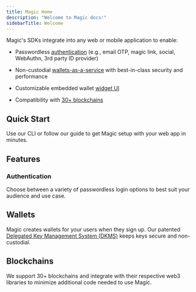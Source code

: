 ```yaml
---
title: Magic Home
description: "Welcome to Magic docs!"
sidebarTitle: Welcome
---
```


Magic's SDKs integrate into any web or mobile application to enable:

- Passwordless [authentication](/docs/authentication/overview) (e.g., email OTP, magic link, social, WebAuthn, 3rd party ID provider)

- Non-custodial [wallets-as-a-service](/docs/wallets/customization/widget-ui) with best-in-class security and performance

- Customizable embedded wallet [widget UI](/docs/wallets/customization/widget-ui)

- Compatibility with [30+ blockchains](/docs/blockchains/overview)

<CardGroup cols={2}>
  <Card
    title="Read Magic Guides"
    icon="book-open"
    href="https://magic.link/guides"
  />
  <Card
    title="Video Tutorials"
    icon="youtube"
    href="https://www.youtube.com/@Magiclabs/videos"
  />
</CardGroup>

## Quick Start

Use our CLI or follow our guide to get Magic setup with your web app in minutes.

<CardGroup cols={3}>
  <Card
    title="Try Magic"
    icon="wand-magic-sparkles"
    href="/docs/home/quickstart/cli"
    horizontal
    iconType="solid"
  />
</CardGroup>

## ⁠Features

### Authentication

Choose between a variety of passwordless login options to best suit your audience and use case.

<CardGroup cols={3}>
  <Card
    title="Email OTP"
    icon="envelope"
    href="/docs/authentication/login/email-otp"
    horizontal
    iconType="solid"
  />
  <Card
    title="Magic Links"
    icon="link"
    href="/docs/authentication/login/magic-links"
    horizontal
    iconType="solid"
  />
  <Card
    title="SMS Login"
    icon="comment-dots"
    href="/docs/authentication/login/sms-login"
    horizontal
    iconType="solid"
  />
  <Card
    title="WebAuthn"
    icon="fingerprint"
    href="/docs/authentication/login/webauthn"
    horizontal
    iconType="solid"
  />
  <Card
    title="Bring Your Own IDP"
    icon="id-card"
    href="/docs/authentication/login/idp"
    horizontal
    iconType="solid"
  />
  <Card
    title="Farcaster"
    icon="tower-observation"
    href="/docs/authentication/login/farcaster"
    horizontal
    iconType="solid"
  />
</CardGroup>

## Wallets

Magic creates wallets for your users when they sign up. Our patented [Delegated Key Management System (DKMS)](/docs/home/security/product-security#private-keys-can-be-lost-or-stolen-how-do-you-protect-my-private-key) keeps keys secure and non-custodial.

<CardGroup cols={3}>
  <Card
    title="Transaction Signing"
    icon="rotate"
    href="/docs/wallets/features/transaction-signing"
    horizontal
    iconType="solid"
  />
  <Card
    title="Personal Signatures"
    icon="circle-user"
    href="/docs/wallets/features/personal-signatures"
    horizontal
    iconType="solid"
  />
  <Card
    title="Fiat On-Ramps"
    icon="money-bill-wave"
    href="/docs/wallets/features/fiat-on-ramps"
    horizontal
    iconType="solid"
  />
  <Card
    title="Email Collection"
    icon="envelope"
    href="/docs/wallets/features/email-collection"
    horizontal
    iconType="solid"
  />
  <Card
    title="Key Export"
    icon="up-right-from-square"
    href="/docs/wallets/features/key-export"
    horizontal
    iconType="solid"
  />
</CardGroup>

## Blockchains

We support 30+ blockchains and integrate with their respective web3 libraries to minimize additional code needed to use Magic.

<CardGroup cols={3}>
  <Card
    title="Polygon"
    icon="draw-polygon"
    href="/docs/blockchains/featured-chains/polygon"
    horizontal
    iconType="solid"
  />
  <Card
    title="Ethereum"
    icon="ethereum"
    href="/docs/blockchains/featured-chains/ethereum/javascript"
    horizontal
    iconType="solid"
  />
  <Card
    title="Solana"
    icon="sun"
    href="/docs/blockchains/featured-chains/solana"
    horizontal
    iconType="solid"
  />
  <Card
    title="Flow"
    icon="water"
    href="docs/blockchains/other-chains/other/flow"
    horizontal
    iconType="solid"
  />
  <Card
    title="Aptos"
    icon="a"
    href="/docs/blockchains/other-chains/other/aptos"
    horizontal
    iconType="solid"
  />
  <Card
    title="Algorand"
    icon="chart-line"
    href="docs/blockchains/other-chains/other/algorand"
    horizontal
    iconType="solid"
  />
  <Card
    title="Arbitrum"
    icon="arrow-up-right-dots"
    href="docs/blockchains/other-chains/evm/arbitrum"
    horizontal
    iconType="solid"
  />
  <Card
    title="Astar zkEVM"
    icon="star"
    href="/docs/blockchains/other-chains/evm/astar-zkevm"
    horizontal
    iconType="solid"
  />
  <Card
    title="Avalanche"
    icon="mountain"
    href="docs/blockchains/other-chains/other/avalanche"
    horizontal
    iconType="solid"
  />
  <Card
    title="Base"
    icon="layer-group"
    href="/docs/blockchains/other-chains/evm/base"
    horizontal
    iconType="solid"
  />
  <Card
    title="Berachain"
    icon="b"
    href="/docs/blockchains/other-chains/evm/berachain"
    horizontal
    iconType="solid"
  />
  <Card
    title="Binance"
    icon="coins"
    href="/docs/blockchains/other-chains/evm/binance-smart-chain"
    horizontal
    iconType="solid"
  />
  <Card
    title="Bitcoin"
    icon="bitcoin"
    href="/docs/blockchains/other-chains/other/bitcoin"
    horizontal
    iconType="solid"
  />
  <Card
    title="Celo"
    icon="mobile"
    href="/docs/blockchains/other-chains/evm/celo"
    horizontal
    iconType="solid"
  />
  <Card
    title="Chiliz"
    icon="pepper-hot"
    href="/docs/blockchains/other-chains/evm/chiliz"
    horizontal
    iconType="solid"
  />
  <Card
    title="Cosmos"
    icon="atom"
    href="/docs/blockchains/other-chains/other/cosmos"
    horizontal
    iconType="solid"
  />
  <Card
    title="Cronos"
    icon="clock"
    href="/docs/blockchains/other-chains/evm/cronos"
    horizontal
    iconType="solid"
  />
  <Card
    title="Etherlink"
    icon="link"
    href="/docs/blockchains/other-chains/evm/etherlink"
    horizontal
    iconType="solid"
  />
  <Card
    title="Fantom"
    icon="ghost"
    href="/docs/blockchains/other-chains/evm/fantom"
    horizontal
    iconType="solid"
  />
  <Card
    title="Flare"
    icon="fire"
    href="/docs/blockchains/other-chains/evm/flare"
    horizontal
    iconType="solid"
  />
  <Card
    title="Harmony"
    icon="music"
    href="/docs/blockchains/other-chains/evm/harmony"
    horizontal
    iconType="solid"
  />
  <Card
    title="Hedera"
    icon="h"
    href="/docs/blockchains/other-chains/evm/hedera"
    horizontal
    iconType="solid"
  />
  <Card
    title="Horizen EON"
    icon="h"
    href="/docs/blockchains/other-chains/evm/horizen-eon"
    horizontal
    iconType="solid"
  />
  <Card
    title="ICON"
    icon="cube"
    href="/docs/blockchains/other-chains/other/icon"
    horizontal
    iconType="solid"
  />
  <Card
    title="Loopring"
    icon="ring"
    href="/docs/blockchains/other-chains/evm/loopring"
    horizontal
    iconType="solid"
  />
  <Card
    title="Moonbeam"
    icon="moon"
    href="/docs/blockchains/other-chains/evm/moonbeam"
    horizontal
    iconType="solid"
  />
  <Card
    title="Near"
    icon="n"
    href="/docs/blockchains/other-chains/other/near"
    horizontal
    iconType="solid"
  />
  <Card
    title="Optimism"
    icon="thumbs-up"
    href="/docs/blockchains/other-chains/evm/optimism"
    horizontal
    iconType="solid"
  />
  <Card
    title="Polkadot"
    icon="P"
    href="/docs/blockchains/other-chains/other/polkadot"
    horizontal
    iconType="solid"
  />
  <Card
    title="RARI Chain"
    icon="r"
    href="/docs/blockchains/other-chains/evm/rari-chain"
    horizontal
    iconType="solid"
  />
  <Card
    title="Sei"
    icon="s"
    href="/docs/blockchains/other-chains/evm/sei"
    horizontal
    iconType="solid"
  />
  <Card
    title="Stability"
    icon="S"
    href="/docs/blockchains/other-chains/evm/stability"
    horizontal
    iconType="solid"
  />
  <Card
    title="Tezos"
    icon="t"
    href="/docs/blockchains/featured-chains/tezos"
    horizontal
    iconType="solid"
  />
  <Card
    title="ZetaChain"
    icon="z"
    href="/docs/blockchains/other-chains/evm/zetachain"
    horizontal
    iconType="solid"
  />
  <Card
    title="Zilliqa"
    icon="z"
    href="/docs/blockchains/other-chains/other/zilliqa"
    horizontal
    iconType="solid"
  />
  <Card
    title="XDC Network"
    icon="x"
    href="/docs/blockchains/other-chains/evm/xdc-network"
    horizontal
    iconType="solid"
  />
</CardGroup>
